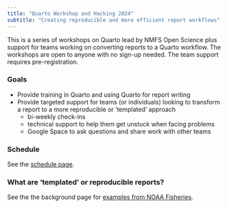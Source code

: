 ```yaml
---
title: "Quarto Workshop and Hacking 2024"
subtitle: "Creating reproducible and more efficient report workflows"
---
```


This is a series of workshops on Quarto lead by NMFS Open Science plus support for teams working on converting reports to a Quarto workflow. The workshops are open to anyone with no sign-up needed. The team support requires pre-registration. 

### Goals

* Provide training in Quarto and using Quarto for report writing
* Provide targeted support for teams (or individuals) looking to transform a report to a more reproducible or 'templated' approach
    - bi-weekly check-ins
    - technical support to help them get unstuck when facing problems
    - Google Space to ask questions and share work with other teams

### Schedule

See the [schedule page](schedule.html).

### What are 'templated' or reproducible reports?

See the the background page for [examples from NOAA Fisheries](content/01-repro-reports.html).

<br/><br/>



